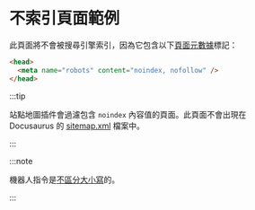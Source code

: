 # 不索引頁面範例

<head>
  <meta name="robots" content="nOiNdeX, NoFolLoW" />
</head>

此頁面將不會被搜尋引擎索引，因為它包含以下[頁面元數據](/docs/seo#single-page-metadata)標記：

```html
<head>
  <meta name="robots" content="noindex, nofollow" />
</head>
```

:::tip

站點地圖插件會過濾包含 `noindex` 內容值的頁面。此頁面不會出現在 Docusaurus 的 [sitemap.xml](pathname:///sitemap.xml) 檔案中。

:::

:::note

機器人指令是[不區分大小寫](https://developers.google.com/search/docs/advanced/robots/robots_meta_tag#directives)的。

:::